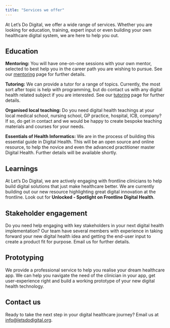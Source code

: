 ```yaml
---
title: "Services we offer"
---
```


At Let's Do Digital, we offer a wide range of services. Whether you are looking for education, training, expert input or even building your own healthcare digital system, we are here to help you out.

## Education

**Mentoring:** You will have one-on-one sessions with your own mentor, selected to best help you in the career path you are wishing to pursue. See our [mentoring](mentoring.qmd) page for further details.

**Tutoring:** We can provide a tutor for a range of topics. Currently, the most sort after topic is help with programming, but do contact us with any digital health related subject if you are interested. See our [tutoring](tutoring.qmd) page for further details.

**Organised local teaching:** Do you need digital health teachings at your local medical school, nursing school, GP practice, hospital, ICB, company? If so, do get in contact and we would be happy to create bespoke teaching materials and courses for your needs.

**Essentials of Health Informatics:** We are in the process of building this essential guide in Digital Health. This will be an open source and online resource, to help the novice and even the advanced practitioner master Digital Health. Further details will be available shortly.


## Learnings

At Let's Do Digital, we are actively engaging with frontline clinicians to help build digital solutions that just make healthcare better. We are currently building out our new resource highlighting great digital innovation at the frontline. Look out for **Unlocked - Spotlight on Frontline Digital Health**.


## Stakeholder engagement

Do you need help engaging with key stakeholders in your next digital health implementation? Our team have several members with experience in taking forward your new digital health idea and getting the end-user input to create a product fit for purpose. Email us for further details.


## Prototyping

We provide a professional service to help you realise your dream healthcare app. We can help you navigate the need of the clinician in your app, get user-experience right and build a working prototype of your new digital health technology.


## Contact us

Ready to take the next step in your digital healthcare journey? Email us at [info@letsdodigital.org](mailto:info@letsdodigital.org).